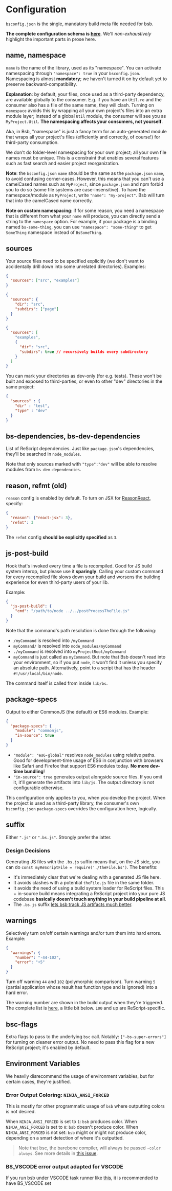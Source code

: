 # Configuration

`bsconfig.json` is the single, mandatory build meta file needed for bsb.

**The complete configuration schema is [here](https://bucklescript.github.io/bucklescript/docson/#build-schema.json)**. We'll _non-exhaustively_ highlight the important parts in prose here.

## name, namespace

`name` is the name of the library, used as its "namespace". You can activate namespacing through `"namespace": true` in your `bsconfig.json`. Namespacing is almost **mandatory**; we haven't turned it on by default yet to preserve backward-compatibility.

**Explanation**: by default, your files, once used as a third-party dependency, are available globally to the consumer. E.g. if you have an `Util.re` and the consumer also has a file of the same name, they will clash. Turning on `namespace` avoids this by wrapping all your own project's files into an extra module layer; instead of a global `Util` module, the consumer will see you as `MyProject.Util`. **The namespacing affects your consumers, not yourself**.

Aka, in Bsb, "namespace" is just a fancy term for an auto-generated module that wraps all your project's files (efficiently and correctly, of course!) for third-party consumption.

We don't do folder-level namespacing for your own project; all your own file names must be unique. This is a constraint that enables several features such as fast search and easier project reorganization.

**Note**: the `bsconfig.json` `name` should be the same as the `package.json` `name`, to avoid confusing corner-cases. However, this means that you can't use a camelCased names such as `MyProject`, since `package.json` and npm forbid you to do so (some file systems are case-insensitive). To have the namespace/module as `MyProject`, write `"name": "my-project"`. Bsb will turn that into the camelCased name correctly.

**Note on custom namespacing**: if for some reason, you need a namespace that is different from what your `name` will produce, you can directly send a string to the `namespace` option. For example, if your package is a binding named `bs-some-thing`, you can use `"namespace": "some-thing"` to get `SomeThing` namespace instead of `BsSomeThing`.

## sources

Your source files need to be specified explicitly (we don't want to accidentally drill down into some unrelated directories). Examples:

```json
{
  "sources": ["src", "examples"]
}
```
```json
{
  "sources": {
    "dir": "src",
    "subdirs": ["page"]
  }
}
```

```json
{
  "sources": [
    "examples",
    {
      "dir": "src",
      "subdirs": true // recursively builds every subdirectory
    }
  ]
}
```

You can mark your directories as dev-only (for e.g. tests). These won't be built and exposed to third-parties, or even to other "dev" directories in the same project:

```json
{
  "sources" : {
    "dir" : "test",
    "type" : "dev"
  }
}
```

## bs-dependencies, bs-dev-dependencies

List of ReScript dependencies. Just like `package.json`'s dependencies, they'll be searched in `node_modules`.

Note that only sources marked with `"type":"dev"` will be able to resolve modules from `bs-dev-dependencies`.

## reason, refmt (old)

`reason` config is enabled by default. To turn on JSX for [ReasonReact](/docs/reason-react/latest/introduction), specify:

```json
{
  "reason": {"react-jsx": 3},
  "refmt": 3
}
```

The `refmt` config **should be explicitly specified** as `3`.

## js-post-build

Hook that's invoked every time a file is recompiled. Good for JS build system interop, but please use it **sparingly**. Calling your custom command for every recompiled file slows down your build and worsens the building experience for even third-party users of your lib.

Example:

```json
{
  "js-post-build": {
    "cmd": "/path/to/node ../../postProcessTheFile.js"
  }
}
```

Note that the command's path resolution is done through the following:

- `/myCommand` is resolved into `/myCommand`
- `myCommand/` is resolved into `node_modules/myCommand`
- `./myCommand` is resolved into `myProjectRoot/myCommand`
- `myCommand` is just called as `myCommand`. But note that Bsb doesn't read into your environment, so if you put `node`, it won't find it unless you specify an absolute path. Alternatively, point to a script that has the header `#!/usr/local/bin/node`.

The command itself is called from inside `lib/bs`.

## package-specs

Output to either CommonJS (the default) or ES6 modules. Example:

```json
{
  "package-specs": {
    "module": "commonjs",
    "in-source": true
  }
}
```

- `"module": "es6-global"` resolves `node_modules` using relative paths. Good for development-time usage of ES6 in conjunction with browsers like Safari and Firefox that support ES6 modules today. **No more dev-time bundling**!
- `"in-source": true` generates output alongside source files. If you omit it, it'll generate the artifacts into `lib/js`. The output directory is not configurable otherwise.

This configuration only applies to you, when you develop the project. When the project is used as a third-party library, the consumer's own `bsconfig.json` `package-specs` overrides the configuration here, logically.

## suffix

Either `".js"` or `".bs.js"`. Strongly prefer the latter.

### Design Decisions

Generating JS files with the `.bs.js` suffix means that, on the JS side, you can do `const myReScriptFile = require('./theFile.bs')`. The benefits:

- It's immediately clear that we're dealing with a generated JS file here.
- It avoids clashes with a potential `theFile.js` file in the same folder.
- It avoids the need of using a build system loader for ReScript files. This + in-source build means integrating a ReScript project into your pure JS codebase **basically doesn't touch anything in your build pipeline at all**.
- The `.bs.js` suffix [lets bsb track JS artifacts much better](build-overview.md#tips-tricks).

## warnings

Selectively turn on/off certain warnings and/or turn them into hard errors. Example:

```json
{
  "warnings": {
    "number": "-44-102",
    "error": "+5"
  }
}
```

Turn off warning `44` and `102` (polymorphic comparison). Turn warning `5` (partial application whose result has function type and is ignored) into a hard error.

The warning number are shown in the build output when they're triggered. The complete list is [here](https://caml.inria.fr/pub/docs/manual-ocaml/comp.html#sec281), a little bit below. `100` and up are ReScript-specific.

## bsc-flags

Extra flags to pass to the underlying `bsc` call. Notably: `["-bs-super-errors"]` for turning on cleaner error output. No need to pass this flag for a new ReScript project; it's enabled by default.

## Environment Variables

We heavily disrecommend the usage of environment variables, but for certain cases, they're justified.

### Error Output Coloring: `NINJA_ANSI_FORCED`

This is mostly for other programmatic usage of `bsb` where outputting colors is not desired.

When `NINJA_ANSI_FORCED` is set to `1`: `bsb` produces color.
When `NINJA_ANSI_FORCED` is set to `0`: `bsb` doesn't produce color.
When `NINJA_ANSI_FORCED` is not set: `bsb` might or might not produce color, depending on a smart detection of where it's outputted.

> Note that bsc, the barebone compiler, will always be passed `-color always`. See more details in [this issue](https://github.com/rescript-lang/rescript-compiler/issues/2984#issuecomment-410669163).

### BS_VSCODE error output adapted for VSCODE

If you run bsb under VSCODE task runner like [this](https://github.com/rescript-lang/rescript-compiler/blob/master/jscomp/bsb/templates/basic-reason/.vscode/tasks.json#L6), it is recommended to have BS_VSCODE set

